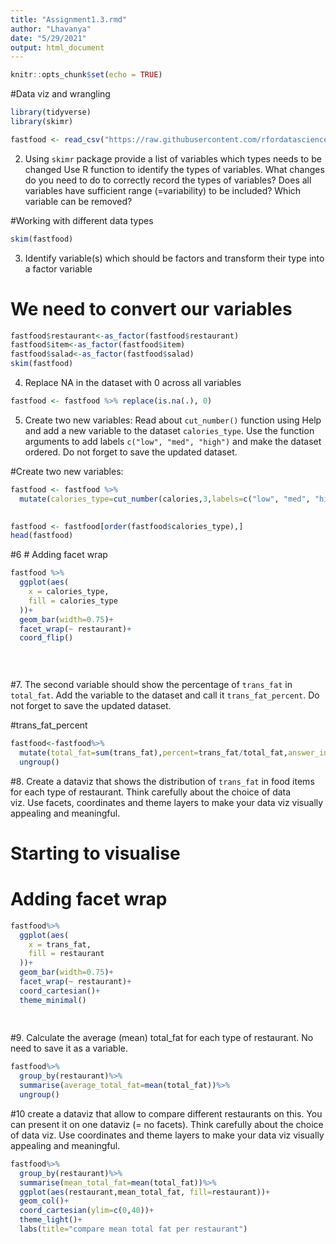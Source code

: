```yaml
---
title: "Assignment1.3.rmd"
author: "Lhavanya"
date: "5/29/2021"
output: html_document
---
```


```r
knitr::opts_chunk$set(echo = TRUE)
```
#Data viz and wrangling

```r
library(tidyverse)
library(skimr)
```
```r
fastfood <- read_csv("https://raw.githubusercontent.com/rfordatascience/tidytuesday/master/data/2018/2018-09-04/fastfood_calories.csv")
```

2. Using `skimr` package provide a list of variables which types needs to be changed 
Use R function to identify the types of variables. What changes do you need to do to correctly record the types of variables? 
Does all variables have sufficient range (=variability) to be included? Which variable can be removed?

#Working with different data types

```r
skim(fastfood)
```

3. Identify variable(s) which should be factors and transform their type into a factor variable

# We need to convert our variables
```r

fastfood$restaurant<-as_factor(fastfood$restaurant)
fastfood$item<-as_factor(fastfood$item)
fastfood$salad<-as_factor(fastfood$salad)
skim(fastfood)
```


4. Replace NA in the dataset with 0 across all variables

```r
fastfood <- fastfood %>% replace(is.na(.), 0)
```


5. Create two new variables:
Read about `cut_number()` function using Help and add a new variable to the dataset `calories_type`. Use the function arguments to add labels `c("low", "med", "high")` and make the dataset ordered. Do not forget to save the updated dataset. 

#Create two new variables:


```r
fastfood <- fastfood %>%
  mutate(calories_type=cut_number(calories,3,labels=c("low", "med", "high"),ordered_result=TRUE))
  
```



```r
fastfood <- fastfood[order(fastfood$calories_type),]
head(fastfood)
```

#6
# Adding facet wrap
```r
fastfood %>%
  ggplot(aes(
    x = calories_type,
    fill = calories_type
  ))+
  geom_bar(width=0.75)+
  facet_wrap(~ restaurant)+
  coord_flip()

  
  
```


#7. The second variable should show the percentage of `trans_fat` in `total_fat`. Add the variable to the dataset and call it `trans_fat_percent`. Do not forget to save the updated dataset. 


#trans_fat_percent
```r
fastfood<-fastfood%>%
  mutate(total_fat=sum(trans_fat),percent=trans_fat/total_fat,answer_integer=as.integer(restaurant),average=sum(answer_integer=percent))%>%
  ungroup()
```


#8. Create a dataviz that shows the distribution of `trans_fat` in food items for each type of restaurant. Think carefully about the choice of data viz. Use facets, coordinates and theme layers to make your data viz visually appealing and meaningful.

# Starting to visualise

# Adding facet wrap
```r
fastfood%>%
  ggplot(aes(
    x = trans_fat,
    fill = restaurant
  ))+
  geom_bar(width=0.75)+
  facet_wrap(~ restaurant)+
  coord_cartesian()+
  theme_minimal()
  
  
```
#9. Calculate the average (mean) total_fat for each type of restaurant. No need to save it as a variable.

```r
fastfood%>%
  group_by(restaurant)%>%
  summarise(average_total_fat=mean(total_fat))%>%
  ungroup()
```
#10 create a dataviz that allow to compare different restaurants on this. You can present it on one dataviz (= no facets). Think carefully about the choice of data viz. Use coordinates and theme layers to make your data viz visually appealing and meaningful. 

```r
fastfood%>%
  group_by(restaurant)%>%
  summarise(mean_total_fat=mean(total_fat))%>%
  ggplot(aes(restaurant,mean_total_fat, fill=restaurant))+
  geom_col()+
  coord_cartesian(ylim=c(0,40))+
  theme_light()+
  labs(title="compare mean total fat per restaurant")
```

